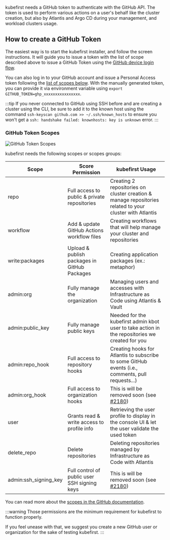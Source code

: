 kubefirst needs a GitHub token to authenticate with the GitHub API. The token is used to perform various actions on a user's behalf like the cluster creation, but also by Atlantis and Argo CD during your management, and workload clusters usage.

## How to create a GitHub Token

The easiest way is to start the kubefirst installer, and follow the screen instructions. It will guide you to issue a token with the list of scope described above to issue a GitHub Token using the [GitHub device login flow](https://docs.github.com/en/apps/oauth-apps/building-oauth-apps/authorizing-oauth-apps#device-flow).

You can also log in to your GitHub account and issue a Personal Access token following the [list of scopes below](#github-token-scopes). With the manually generated token, you can provide it via environment variable using `export GITHUB_TOKEN=ghp_xxxxxxxxxxxxxxxx`.

:::tip
If you never connected to GitHub using SSH before and are creating a cluster using the CLI, be sure to add it to the known host using the command `ssh-keyscan github.com >> ~/.ssh/known_hosts` to ensure you won't get a `ssh: handshake failed: knownhosts: key is unknown` error.
:::

### GitHub Token Scopes

![GitHub Token Scopes](../../../img/common/github/scopes.png)

kubefirst needs the following scopes or scopes groups:

<!-- vale off -->
| Scope                 | Score Permission                             | kubefirst Usage                                                                                         |
|-----------------------|----------------------------------------------|---------------------------------------------------------------------------------------------------------|
| repo                  | Full access to public & private repositories | Creating 2 repositories on cluster creation & manage repositories related to your cluster with Atlantis |
| workflow              | Add & update GitHub Actions workflow files   | Creating workflows that will help manage your cluster and repositories                                  |
| write:packages        | Upload & publish packages in GitHub Packages | Creating application packages (ex.: metaphor)                                                           |
| admin:org             | Fully manage the organization                | Managing users and accesses with Infrastructure as Code using Atlantis & Vault                          |
| admin:public_key      | Fully manage public keys                     | Needed for the kubefirst admin kbot user to take action in the repositories we created for you          |
| admin:repo_hook       | Full access to repository hooks              | Creating hooks for Atlantis to subscribe to some GitHub events (i.e., comments, pull requests...)       |
| admin:org_hook        | Full access to organization hooks            | This is will be removed soon (see [#2180](https://github.com/kubefirst/kubefirst/issues/2180))          |
| user                  | Grants read & write access to profile info   | Retrieving the user profile to display in the console UI & let the user validate the used token         |
| delete_repo           | Delete repositories                          | Deleting repositories managed by Infrastructure as Code with Atlantis                                   |
| admin:ssh_signing_key | Full control of public user SSH signing keys | This is will be removed soon (see [#2180](https://github.com/kubefirst/kubefirst/issues/2180))          |
<!-- vale on -->

You can read more about the [scopes in the GitHub documentation](https://docs.github.com/en/apps/oauth-apps/building-oauth-apps/scopes-for-oauth-apps#available-scopes).

:::warning
Those permissions are the minimum requirement for kubefirst to function properly.

If you feel unease with that, we suggest you create a new GitHub user or organization for the sake of testing kubefirst.
:::
